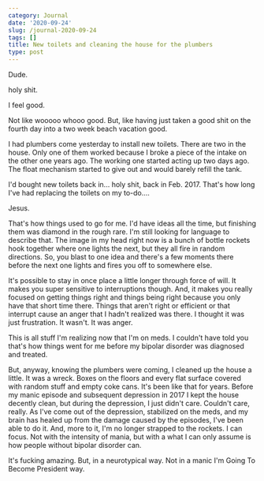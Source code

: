 ```yaml
---
category: Journal
date: '2020-09-24'
slug: /journal-2020-09-24
tags: []
title: New toilets and cleaning the house for the plumbers
type: post
---
```



Dude.

holy shit.

I feel good. 

Not like wooooo whooo good. But, like having just taken a good shit on the fourth day into a two week beach vacation good. 

I had plumbers come yesterday to install new toilets. There are two  in the house. Only one of them worked because I broke a piece of the intake on the other one years ago. The working one started acting up two days ago. The float mechanism started to give out and would barely refill the tank. 

I'd bought new toilets back in... holy shit, back in Feb. 2017. That's how long I've had replacing the toilets on my to-do.... 

Jesus. 

That's how things used to go for me. I'd have ideas all the time, but finishing them was diamond in the rough rare. I'm still looking for language to describe that. The image in my head right now is a bunch of bottle rockets hook together where one lights the next, but they all fire in random directions. So, you blast to one idea and there's a few moments there before the next one lights and fires you off to somewhere else. 

It's possible to stay in once place a little longer through force of will. It makes you super sensitive to interruptions though. And, it makes you really focused on getting things right and things being right because you only have that short time there. Things that aren't right or efficient or that interrupt cause an anger that I hadn't realized was there. I thought it was just frustration. It wasn't. It was anger.

This is all stuff I'm realizing now that I'm on meds. I couldn't have told you that's how things went for me before my bipolar disorder was diagnosed and treated. 

But, anyway, knowing the plumbers were coming, I cleaned up the house a little. It was a wreck. Boxes on the floors and every flat surface covered with random stuff and empty coke cans. It's been like that for years. Before my manic episode and subsequent depression in 2017 I kept the house decently clean, but during the depression, I just didn't care. Couldn't care, really. As I've come out of the depression, stabilized on the meds, and my brain has healed up from the damage caused by the episodes, I've been able to do it. And, more to it, I'm no longer strapped to the rockets. I can focus. Not with the intensity of mania, but with a what I can only assume is how people without bipolar disorder can.

It's fucking amazing. But, in a neurotypical way. Not in a manic I'm Going To Become President way.